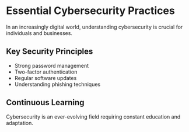 
<MdxLayout>

# Essential Cybersecurity Practices

In an increasingly digital world, understanding cybersecurity is crucial for individuals and businesses.

## Key Security Principles

- Strong password management
- Two-factor authentication
- Regular software updates
- Understanding phishing techniques

## Continuous Learning

Cybersecurity is an ever-evolving field requiring constant education and adaptation.

</MdxLayout>